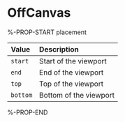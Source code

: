 # OffCanvas

%-PROP-START placement

| Value    | Description            |
| :------- | :--------------------- |
| `start`  | Start of the viewport  |
| `end`    | End of the viewport    |
| `top`    | Top of the viewport    |
| `bottom` | Bottom of the viewport |

%-PROP-END
